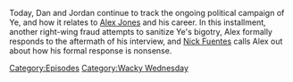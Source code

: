 {{DEFAULTSORT:
    #_EPISODE_0755:Ye Takes a Sip of (Mc)Guinness
}}{{Episode
    | title           = Ye Takes a Sip of (Mc)Guinness
    | caption         = Listen to this episode on [https://knowledgefight.libsyn.com/755-ye-takes-a-sip-of-mcguinness Libsyn] [https://open.spotify.com/episode/2KnI99ruo1XxG65CD36VBU Spotify], Read the [[Transcript/755: Ye Takes a Sip of (Mc)Guinness|Unofficial Transcript]], View discussion on [https://reddit.com/zgpqh7 Reddit]
    | episodeNumber   = 755
    | length          = 02:44:26
    | airDate         = December 9, 2022
    | episodeType     = [[:Category:Wacky Wednesday|Wacky Wednesday]]
    | appearance      = [[Kanye West]], [[Nick Fuentes]], [[Gavin McInnes]], [[Steven Crowder]]
    | previousEpisode = [[754: Formulaic Objections Part 12]]
    | nextEpisode     = [[756: December 5, 2003]]
}}

{{Stub}}

Today, Dan and Jordan continue to track the ongoing political campaign of Ye, and how it relates to [[Alex Jones]] and his career.  In this installment, another right-wing fraud attempts to sanitize Ye's bigotry, Alex formally responds to the aftermath of his interview, and [[Nick Fuentes]] calls Alex out about how his formal response is nonsense.

[[Category:Episodes]]
[[Category:Wacky Wednesday]]
